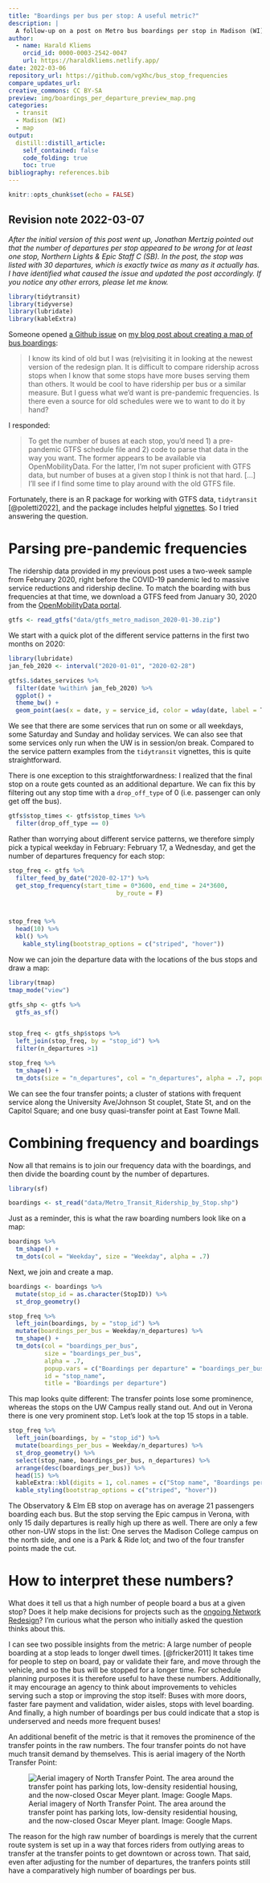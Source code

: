 ```yaml
---
title: "Boardings per bus per stop: A useful metric?"
description: |
  A follow-up on a post on Metro bus boardings per stop in Madison (WI)
author:
  - name: Harald Kliems 
    orcid_id: 0000-0003-2542-0047
    url: https://haraldkliems.netlify.app/
date: 2022-03-06
repository_url: https://github.com/vgXhc/bus_stop_frequencies
compare_updates_url:
creative_commons: CC BY-SA
preview: img/boardings_per_departure_preview_map.png
categories:
  - transit
  - Madison (WI)
  - map
output: 
  distill::distill_article:
    self_contained: false
    code_folding: true
    toc: true
bibliography: references.bib
---
```


```r
knitr::opts_chunk$set(echo = FALSE)
```

## Revision note 2022-03-07
*After the initial version of this post went up, Jonathan Mertzig pointed out that the number of departures per stop appeared to be wrong for at least one stop, Northern Lights & Epic Staff C (SB). In the post, the stop was listed with 30 departures, which is exactly twice as many as it actually has. I have identified what caused the issue and updated the post accordingly. If you notice any other errors, please let me know.*

```r
library(tidytransit)
library(tidyverse)
library(lubridate)
library(kableExtra)
```

Someone opened [a Github issue](https://github.com/vgXhc/metro_boardings/issues/1) on [my blog post about creating a map of bus boardings](https://haraldkliems.netlify.app/posts/bus-boardings-in-madison/):

> I know its kind of old but I was (re)visiting it in looking at the newest version of the redesign plan. It is difficult to compare ridership across stops when I know that some stops have more buses serving them than others. It would be cool to have ridership per bus or a similar measure. But I guess what we'd want is pre-pandemic frequencies. Is there even a source for old schedules were we to want to do it by hand?

I responded:

> To get the number of buses at each stop, you'd need 1) a pre-pandemic GTFS schedule file and 2) code to parse that data in the way you want. The former appears to be available via OpenMobilityData. For the latter, I'm not super proficient with GTFS data, but number of buses at a given stop I think is not that hard. \[...\] I'll see if I find some time to play around with the old GTFS file.

Fortunately, there is an R package for working with GTFS data, `tidytransit` [@poletti2022], and the package includes helpful [vignettes](https://cran.r-project.org/web/packages/tidytransit/vignettes/frequency.html). So I tried answering the question.

# Parsing pre-pandemic frequencies

The ridership data provided in my previous post uses a two-week sample from February 2020, right before the COVID-19 pandemic led to massive service reductions and ridership decline. To match the boarding with bus frequencies at that time, we download a GTFS feed from January 30, 2020 from the [OpenMobilityData portal](https://openmobilitydata.org/p/metro-transit-madison/181).

```r
gtfs <- read_gtfs("data/gtfs_metro_madison_2020-01-30.zip")
```

We start with a quick plot of the different service patterns in the first two months on 2020:

```r
library(lubridate)
jan_feb_2020 <- interval("2020-01-01", "2020-02-28")

gtfs$.$dates_services %>% 
  filter(date %within% jan_feb_2020) %>% 
  ggplot() + 
  theme_bw() + 
  geom_point(aes(x = date, y = service_id, color = wday(date, label = T)), size = 2)
```

We see that there are some services that run on some or all weekdays, some Saturday and Sunday and holiday services. We can also see that some services only run when the UW is in session/on break. Compared to the service pattern examples from the `tidytransit` vignettes, this is quite straightforward.

There is one exception to this straightforwardness: I realized that the final stop on a route gets counted as an additional departure. We can fix this by filtering out any stop time with a `drop_off_type` of 0 (i.e. passenger can only get off the bus).

```r
gtfs$stop_times <- gtfs$stop_times %>% 
  filter(drop_off_type == 0)
```


Rather than worrying about different service patterns, we therefore simply pick a typical weekday in February: February 17, a Wednesday, and get the number of departures frequency for each stop:

```r
stop_freq <- gtfs %>% 
  filter_feed_by_date("2020-02-17") %>% 
  get_stop_frequency(start_time = 0*3600, end_time = 24*3600, 
                              by_route = F)



stop_freq %>%
  head(10) %>% 
  kbl() %>% 
    kable_styling(bootstrap_options = c("striped", "hover"))

```

Now we can join the departure data with the locations of the bus stops and draw a map:

```r
library(tmap)
tmap_mode("view")

gtfs_shp <- gtfs %>% 
  gtfs_as_sf() 


stop_freq <- gtfs_shp$stops %>% 
  left_join(stop_freq, by = "stop_id") %>% 
  filter(n_departures >1) 

stop_freq %>% 
  tm_shape() +
  tm_dots(size = "n_departures", col = "n_departures", alpha = .7, popup.vars = c( "# daily departures" = "n_departures"), id = "stop_name")

```

We can  see the four transfer points; a cluster of stations with frequent service along the University Ave/Johnson St couplet, State St, and on the Capitol Square; and one busy quasi-transfer point at East Towne Mall.

# Combining frequency and boardings

Now all that remains is to join our frequency data with the boardings, and then divide the boarding count by the number of departures.

```r
library(sf)

boardings <- st_read("data/Metro_Transit_Ridership_by_Stop.shp")
```

Just as a reminder, this is what the raw boarding numbers look like on a map:

```r
boardings %>% 
  tm_shape() +
  tm_dots(col = "Weekday", size = "Weekday", alpha = .7)
```

Next, we join and create a map.

```r
boardings <- boardings %>% 
  mutate(stop_id = as.character(StopID)) %>% 
  st_drop_geometry()

stop_freq %>% 
  left_join(boardings, by = "stop_id") %>% 
  mutate(boardings_per_bus = Weekday/n_departures) %>% 
  tm_shape() +
  tm_dots(col = "boardings_per_bus", 
          size = "boardings_per_bus", 
          alpha = .7, 
          popup.vars = c("Boardings per departure" = "boardings_per_bus", "Weekday departures" = "n_departures", "Weekday boardings" = "Weekday"), 
          id = "stop_name",
          title = "Boardings per departure")

```

This map looks quite different: The transfer points lose some prominence, whereas the stops on the UW Campus really stand out. And out in Verona there is one very prominent stop. Let's look at the top 15 stops in a table.

```r
stop_freq %>% 
  left_join(boardings, by = "stop_id") %>% 
  mutate(boardings_per_bus = Weekday/n_departures) %>%
  st_drop_geometry() %>% 
  select(stop_name, boardings_per_bus, n_departures) %>% 
  arrange(desc(boardings_per_bus)) %>% 
  head(15) %>% 
  kableExtra::kbl(digits = 1, col.names = c("Stop name", "Boardings per bus", "Daily departures")) %>% 
  kable_styling(bootstrap_options = c("striped", "hover"))
```

The Observatory & Elm EB stop on average has on average 21 passengers boarding each bus. But the stop serving the Epic campus in Verona, with only 15 daily departures is really high up there as well. There are only a few other non-UW stops in the list: One serves the Madison College campus on the north side, and one is a Park & Ride lot; and two of the four transfer points made the cut.

# How to interpret these numbers?

What does it tell us that a high number of people board a bus at a given stop? Does it help make decisions for projects such as the [ongoing Network Redesign](https://www.cityofmadison.com/metro/routes-schedules/transit-network-redesign)? I'm curious what the person who initially asked the question thinks about this.

I can see two possible insights from the metric: A large number of people boarding at a stop leads to longer dwell times. [@fricker2011] It takes time for people to step on board, pay or validate their fare, and move through the vehicle, and so the bus will be stopped for a longer time. For schedule planning purposes it is therefore useful to have these numbers. Additionally, it may encourage an agency to think about improvements to vehicles serving such a stop or improving the stop itself: Buses with more doors, faster fare payment and validation, wider aisles, stops with level boarding. And finally, a high number of boardings per bus could indicate that a stop is underserved and needs more frequent buses!

An additional benefit of the metric is that it removes the prominence of the transfer points in the raw numbers. The four transfer points do not have much transit demand by themselves. This is aerial imagery of the North Transfer Point:

![Aerial imagery of North Transfer Point. The area around the transfer point has parking lots, low-density residential housing, and the now-closed Oscar Meyer plant. Image: Google Maps.](img/north_transfer_point_satellite_imagery.png)

The reason for the high raw number of boardings is merely that the current route system is set up in a way that forces riders from outlying areas to transfer at the transfer points to get downtown or across town. That said, even after adjusting for the number of departures, the tranfers points still have a comparatively high number of boardings per bus.

